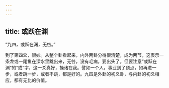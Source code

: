 ```yaml
---
---
---
```

title: 或跃在渊
---




“九四，或跃在渊，无咎。”

到了第四爻，很妙。从整个卦看起来，内外两卦分得很清楚，成为两节，这表示一条龙或一尾鱼在深水里跳出来，无咎，没有毛病，要出头了。但要注意“或跃在渊”的“或”字，这一爻真好，操诸在我。譬如一个人，事业到了顶点，如再进一步，或者跳一步，或者不跳，都是好的。九四是外卦的初爻卦，与内卦的初爻相应，都有无比的价值。